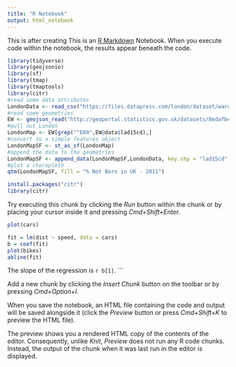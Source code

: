 ```yaml
---
title: "R Notebook"
output: html_notebook
---
```

This is after creating 
This is an [R Markdown](http://rmarkdown.rstudio.com) Notebook. When you execute code within the notebook, the results appear beneath the code. 
```r
library(tidyverse)
library(geojsonio)
library(sf)
library(tmap)
library(tmaptools)
library(citr)
#read some data attributes
LondonData <- read_csv("https://files.datapress.com/london/dataset/ward-profiles-and-atlas/2015-09-24T14:21:24/ward-profiles-excel-version.csv", na = "n/a")
#read some geometries
EW <- geojson_read("http://geoportal.statistics.gov.uk/datasets/8edafbe3276d4b56aec60991cbddda50_2.geojson", what = "sp")
#pull out London
LondonMap <- EW[grep("^E09",EW@data$lad15cd),]
#convert to a simple features object
LondonMapSF <- st_as_sf(LondonMap)
#append the data to the geometries
LondonMapSF <- append_data(LondonMapSF,LondonData, key.shp = "lad15cd", key.data = "New code", ignore.duplicates = TRUE)
#plot a choropleth
qtm(LondonMapSF, fill = "% Not Born in UK - 2011")

```

```r
install.packages("citr")
library(citr)
```



Try executing this chunk by clicking the *Run* button within the chunk or by placing your cursor inside it and pressing *Cmd+Shift+Enter*. 

```r
plot(cars)
```

```r
fit = lm(dist ~ speed, data = cars)
b = coef(fit)
plot(bikes)
abline(fit)
``` 
The slope of the regression is `r b[1]`.
```


Add a new chunk by clicking the *Insert Chunk* button on the toolbar or by pressing *Cmd+Option+I*.

When you save the notebook, an HTML file containing the code and output will be saved alongside it (click the *Preview* button or press *Cmd+Shift+K* to preview the HTML file). 

The preview shows you a rendered HTML copy of the contents of the editor. Consequently, unlike *Knit*, *Preview* does not run any R code chunks. Instead, the output of the chunk when it was last run in the editor is displayed.

